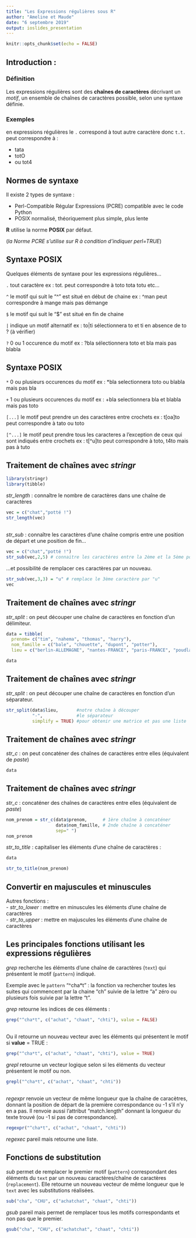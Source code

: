 ```yaml
---
title: "Les Expressions régulières sous R"
author: "Ameline et Maude"
date: "6 septembre 2019"
output: ioslides_presentation
---
```


```r
knitr::opts_chunk$set(echo = FALSE)
```


## Introduction :

### Définition
Les expressions régulières sont des **chaînes de caractères** décrivant un *motif*, un ensemble de chaînes de caractères possible, selon une syntaxe définie.  

### Exemples

en expressions régulières le `.` correspond à tout autre caractère donc `t.t.` peut correspondre à :

- tata
- totO
- ou  tot4 

## Normes de syntaxe
Il existe 2 types de syntaxe :

- Perl-Compatible Régular Expressions (PCRE) compatible avec le code Python
- POSIX normalisé, théoriquement plus simple, plus lente

**R** utilise la norme **POSIX** par défaut.

(*la Norme PCRE s'utilise sur R à condition d'indiquer perl=TRUE*)

## Syntaxe POSIX
Quelques éléments de syntaxe pour les expressions régulières...

`.` tout caractère 
ex : tot. peut correspondre à toto tota totu etc...

`^` le motif qui suit le "^" est situé en début de chaine 
ex : ^man peut correspondre à mange mais pas démange

`$` le motif qui suit le "$" est situé en fin de chaine

`|` indique un motif alternatif
ex : to|ti sélectionnera to et ti en absence de to ? (à vérifier)

`?` 0 ou 1 occurence du motif
ex : ?bla sélectionnera toto et bla mais pas blabla

## Syntaxe POSIX

`*` 0 ou plusieurs occurences du motif
ex : *bla selectionnera toto ou blabla mais pas bla

`+` 1 ou plusieurs occurences du motif 
ex : +bla selectionnera bla et blabla mais pas toto

`[...]` le motif peut prendre un des caractères entre crochets
ex : t[oa]to peut correspondre à tato ou toto

`[^...]` le motif peut prendre tous les caracteres a l'exception de ceux qui sont indiqués entre crochets
ex : t[^u]to peut correspondre à toto, t4to mais pas à tuto


## Traitement de chaînes avec *stringr*

```r
library(stringr)
library(tibble)
```

*str_length* : connaître le nombre de caractères dans une chaîne de caractères                             

```r
vec = c("chat","potté !")
str_length(vec)
```

##     

*str_sub* : connaître les caractères d'une chaîne compris entre une position de départ et une position de fin...

```r
vec = c("chat","potté !")
str_sub(vec,2,5) # connaitre les caractères entre la 2ème et la 5ème position
```
...et possibilité de remplacer ces caractères par un nouveau.
```r
str_sub(vec,3,3) = "u" # remplace le 3ème caractère par "u"
vec
```


## Traitement de chaînes avec *stringr*

*str_split* : on peut découper une chaîne de caractères en fonction d'un délimiteur.

```r
data = tibble(
  prenom= c("tim", "nahema", "thomas", "harry"),
  nom_famille = c("bale", "chouette", "dupont", "potter"),
  lieu = c("berlin-ALLEMAGNE", "nantes-FRANCE", "paris-FRANCE", "poudlard-ECOSSE"))
```

```r
data
```


## Traitement de chaînes avec *stringr*

*str_split* : on peut découper une chaîne de caractères en fonction d'un séparateur.

```r
str_split(data$lieu,       #notre chaîne à découper
          "-",             #le séparateur
          simplify = TRUE) #pour obtenir une matrice et pas une liste
```


## Traitement de chaînes avec *stringr*

*str_c* : on peut concaténer des chaînes de caractères entre elles (équivalent de *paste*)

```r
data
```


## Traitement de chaînes avec *stringr*

*str_c* : concaténer des chaînes de caractères entre elles (équivalent de *paste*)

```r
nom_prenom = str_c(data$prenom,      # 1ère chaîne à concaténer
                   data$nom_famille, # 2nde chaîne à concaténer
                   sep=" ") 
nom_prenom
```




*str_to_title* : capitaliser les éléments d’une chaîne de caractères :

```r
data
```
```r
str_to_title(nom_prenom)
```

## Convertir en majuscules et minuscules

Autres fonctions : </br>
 - *str_to_lower* : mettre en minuscules les éléments d’une chaîne de caractères </br>
 - *str_to_upper* : mettre en majuscules les éléments d’une chaîne de caractères

## Les principales fonctions utilisant les expressions régulières

*grep* recherche les éléments d'une chaîne de caractères (`text`) qui présentent le motif (`pattern`) indiqué.

Exemple avec le `pattern` "^cha*t" : la fonction va rechercher toutes les suites qui commencent par la chaine "ch" suivie de la lettre "a" zéro ou plusieurs fois suivie par la lettre "t".

*grep* retourne les indices de ces éléments :
            
```r
grep("^cha*t", c("achat", "chaat", "chti"), value = FALSE)
```


##

Ou il retourne un nouveau vecteur avec les éléments qui présentent le motif si **value** = TRUE :

```r
grep("^cha*t", c("achat", "chaat", "chti"), value = TRUE)
```



*grepl* retourne un vecteur logique selon si les éléments du vecteur présentent le motif ou non.

```r
grepl("^cha*t", c("achat", "chaat", "chti"))
```

##

*regexpr* renvoie un vecteur de même longueur que la chaîne de caracètres, donnant la position de départ de la première correspondance ou -1 s'il n'y en a pas. Il renvoie aussi l'attribut "match.length" donnant la longueur du texte trouvé (ou -1 si pas de correspondance).

```r
regexpr("^cha*t", c("achat", "chaat", "chti"))
```

*regexec* pareil mais retourne une liste.

## Fonctions de substitution

*sub* permet de remplacer le premier motif (`pattern`) correspondant des éléments du `text` par un nouveau caractères/chaîne de caractères (`replacement`). Elle retourne un nouveau vecteur de même longueur que le `text` avec les substitutions réalisées.

```r
sub("cha", "CHU", c("achatchat", "chaat", "chti"))
```

*gsub* pareil mais permet de remplacer tous les motifs correspondants et non pas que le premier.

```r
gsub("cha", "CHU", c("achatchat", "chaat", "chti"))
```





